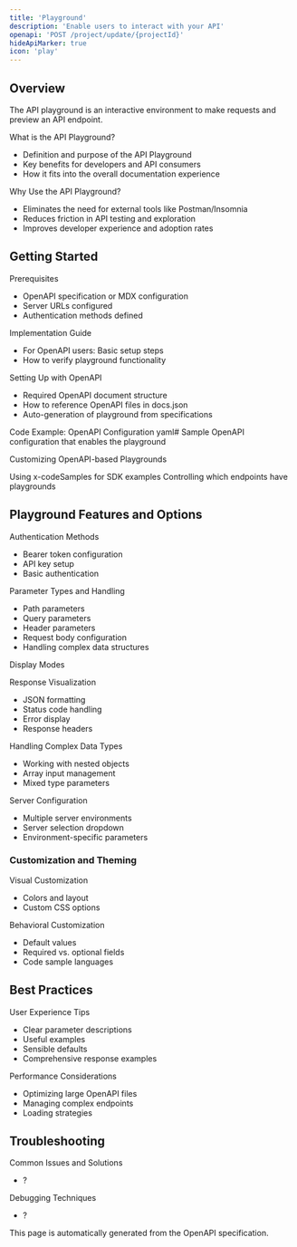```yaml
---
title: 'Playground'
description: 'Enable users to interact with your API'
openapi: 'POST /project/update/{projectId}'
hideApiMarker: true
icon: 'play'
---
```


## Overview

The API playground is an interactive environment to make requests and preview an API endpoint.

What is the API Playground?
- Definition and purpose of the API Playground
- Key benefits for developers and API consumers
- How it fits into the overall documentation experience

Why Use the API Playground?
- Eliminates the need for external tools like Postman/Insomnia
- Reduces friction in API testing and exploration
- Improves developer experience and adoption rates

## Getting Started

Prerequisites
- OpenAPI specification or MDX configuration
- Server URLs configured
- Authentication methods defined

Implementation Guide

- For OpenAPI users: Basic setup steps
- How to verify playground functionality

Setting Up with OpenAPI
- Required OpenAPI document structure
- How to reference OpenAPI files in docs.json
- Auto-generation of playground from specifications

Code Example: OpenAPI Configuration
yaml# Sample OpenAPI configuration that enables the playground

Customizing OpenAPI-based Playgrounds

Using x-codeSamples for SDK examples
Controlling which endpoints have playgrounds

## Playground Features and Options

Authentication Methods
- Bearer token configuration
- API key setup
- Basic authentication

Parameter Types and Handling
- Path parameters
- Query parameters
- Header parameters
- Request body configuration
- Handling complex data structures

Display Modes


Response Visualization
- JSON formatting
- Status code handling
- Error display
- Response headers

Handling Complex Data Types
- Working with nested objects
- Array input management
- Mixed type parameters

Server Configuration
- Multiple server environments
- Server selection dropdown
- Environment-specific parameters

### Customization and Theming

Visual Customization
- Colors and layout
- Custom CSS options

Behavioral Customization
- Default values
- Required vs. optional fields
- Code sample languages

## Best Practices

User Experience Tips
- Clear parameter descriptions
- Useful examples
- Sensible defaults
- Comprehensive response examples

Performance Considerations
- Optimizing large OpenAPI files
- Managing complex endpoints
- Loading strategies

## Troubleshooting

Common Issues and Solutions
- ?

Debugging Techniques
- ?


This page is automatically generated from the OpenAPI specification.
